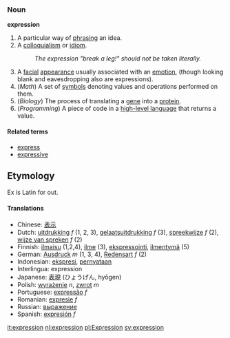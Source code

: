 ===Noun===
'''expression'''

# A particular way of [[phrase|phrasing]] an idea.
# A [[colloquialism]] or [[idiom]].
#: ''The expression "break a leg!" should not be taken literally.''
# A [[facial]] [[appearance]] usually associated with an [[emotion]], (though looking blank and eavesdropping also are expressions).
# (''Math'') A set of [[symbols]] denoting values and operations performed on them.
# (''Biology'') The process of translating a [[gene]] into a [[protein]].
# (''Programming'') A piece of code in a [[high-level language]] that returns a value.

====Related terms====
*[[express]]
*[[expressive]]

==Etymology==

Ex is Latin for out. 

====Translations====
*Chinese: [[表示]]
*Dutch: [[uitdrukking]] ''f'' (1, 2, 3), [[gelaatsuitdrukking]] ''f'' (3), [[spreekwijze]] ''f'' (2), [[wijze van spreken]] ''f'' (2)
*Finnish: [[ilmaisu]] (1,2,4), [[ilme]] (3), [[ekspressointi]], [[ilmentymä]] (5)
*German: [[Ausdruck]] ''m'' (1, 3, 4), [[Redensart]] ''f'' (2)
*Indonesian: [[ekspresi]], [[nyata|pernyataan]]
*Interlingua: expression
*Japanese: [[表現]] (ひょうげん, hy&#0333;gen)
*Polish: [[wyrażenie]] ''n'', [[zwrot]] ''m''
*Portuguese: [[expressão]] ''f''
*Romanian: [[expresie]] ''f''
*Russian: [[выражение]]
*Spanish: [[expresión]] ''f''

[[it:expression]]
[[nl:expression]]
[[pl:Expression]]
[[sv:expression]]